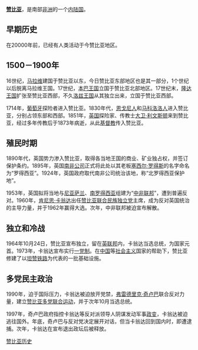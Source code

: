 '''[[赞比亚|赞比亚]]'''，是南部[[非洲|非洲]]的一个[[内陆国|内陆国]]。
==早期历史==
在20000年前，已经有人类活动于今赞比亚地区。
==1500－1900年==
16世纪，[[马拉维|马拉维]]建国于赞比亚以东，今日赞比亚东部地区也是其一部分，1个世纪以后脱离马拉维王国。17世纪，[[本巴王国|本巴王国]]立国于赞比亚北部地区。17世纪末，[[隆达王国|隆达王国]]扩张至赞比亚西部，不久[[洛兹王国|洛兹王国]]从其独立出来，立国于赞比亚西部。

1714年，[[葡萄牙|葡萄牙]]探险者进入赞比亚。1830年代，[[恩戈尼人|恩戈尼人]]和[[马科洛洛人|马科洛洛人]]进入赞比亚，分别占领东部和西部。1851年，[[英国|英国]]探险家、传教士[[戴维·利文斯通|大卫·利文斯顿]]来到赞比亚，经过多年传教后于1873年病逝，从此[[基督教|基督教]]传入赞比亚。

==殖民时期==
1890年代，英国势力渗入赞比亚，取得各当地王国的商业、矿业独占权，并签订保护条约。1895年，英国[[南非公司|南非公司]]正式将此处以其老板[[塞西尔·罗得斯|塞西尔·罗得斯]]的名字命名为“罗得西亚”。1924年，英国政府取代南非公司统治该地，称“北罗得西亚保护地”。

1953年，英国拟将当地与[[马拉维|尼亚萨兰]]、[[津巴布韦|南罗得西亚]]组建为“[[羅德西亞與尼亞薩蘭聯邦|中非联邦]]”，遭到普遍反对。1960年，[[肯尼思·卡翁达|肯尼思·卡翁达]]出任[[赞比亚联合民族独立党|赞比亚联合民族独立党]]主席，成为反对英国统治的主导力量，并于1962年赢得大选。次年，中非联邦被迫宣布解散。

==独立和冷战==
1964年10月24日，赞比亚宣布独立，留在[[英联邦|英联邦]]内，卡翁达当选总统，为国家元首。1973年，卡翁达宣布实行[[一党制|一党制]]。在[[中国|中国]]等[[社会主义|社会主义]]国家的帮助下，赞比亚修建了以[[坦赞铁路|坦赞铁路]]为代表的一批基础设施。

==多党民主政治==
1990年，迫于国际压力，卡翁达被迫放开党禁，[[弗雷德里克·奇卢巴|弗雷德里克·奇卢巴]]联合反对力量，建立[[赞比亚多党联合运动|赞比亚多党联合运动]]，并于次年10月当选总统。

1997年，奇卢巴政府指控卡翁达等反对派领导人阴谋发动军事[[政变|政变]]，卡翁达被迫逃往国外。年底，奇卢巴与反对党决定展开对话，但当卡翁达回到国内时，即遭逮捕。次年，卡翁达在宣布退出政坛后被释放。

{{非洲题目|历史}}

[[category:赞比亚历史|]]